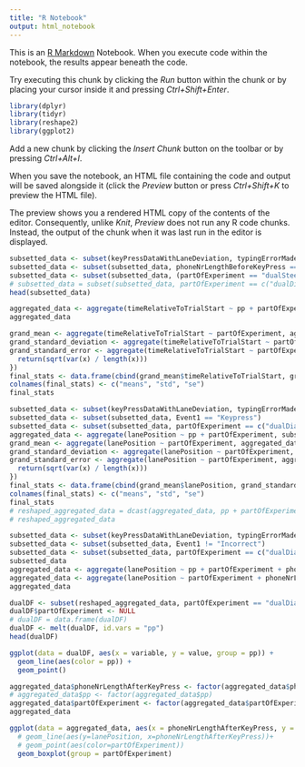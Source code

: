 ```yaml
---
title: "R Notebook"
output: html_notebook
---
```


This is an [R Markdown](http://rmarkdown.rstudio.com) Notebook. When you execute code within the notebook, the results appear beneath the code. 

Try executing this chunk by clicking the *Run* button within the chunk or by placing your cursor inside it and pressing *Ctrl+Shift+Enter*. 

```r
library(dplyr)
library(tidyr)
library(reshape2)
library(ggplot2)
```

Add a new chunk by clicking the *Insert Chunk* button on the toolbar or by pressing *Ctrl+Alt+I*.

When you save the notebook, an HTML file containing the code and output will be saved alongside it (click the *Preview* button or press *Ctrl+Shift+K* to preview the HTML file).

The preview shows you a rendered HTML copy of the contents of the editor. Consequently, unlike *Knit*, *Preview* does not run any R code chunks. Instead, the output of the chunk when it was last run in the editor is displayed.
```r
subsetted_data <- subset(keyPressDataWithLaneDeviation, typingErrorMadeOnTrial == 0)
subsetted_data <- subset(subsetted_data, phoneNrLengthBeforeKeyPress == 11)
subsetted_data <- subset(subsetted_data, (partOfExperiment == "dualSteerFocus" | partOfExperiment == "dualDialFocus"))
# subsetted_data = subset(subsetted_data, partOfExperiment == c("dualDialFocus", "dualSteerFocus"))
head(subsetted_data)
```

```r
aggregated_data <- aggregate(timeRelativeToTrialStart ~ pp + partOfExperiment, subsetted_data, FUN = mean)
aggregated_data
```
```r
grand_mean <- aggregate(timeRelativeToTrialStart ~ partOfExperiment, aggregated_data, FUN = mean)
grand_standard_deviation <- aggregate(timeRelativeToTrialStart ~ partOfExperiment, aggregated_data, FUN = sd)
grand_standard_error <- aggregate(timeRelativeToTrialStart ~ partOfExperiment, aggregated_data, FUN = function(x) {
  return(sqrt(var(x) / length(x)))
})
final_stats <- data.frame(cbind(grand_mean$timeRelativeToTrialStart, grand_standard_deviation$timeRelativeToTrialStart, grand_standard_error$timeRelativeToTrialStart))
colnames(final_stats) <- c("means", "std", "se")
final_stats
```

```r
subsetted_data <- subset(keyPressDataWithLaneDeviation, typingErrorMadeOnTrial == 0)
subsetted_data <- subset(subsetted_data, Event1 == "Keypress")
subsetted_data <- subset(subsetted_data, partOfExperiment == c("dualDialFocus", "dualSteerFocus"))
aggregated_data <- aggregate(lanePosition ~ pp + partOfExperiment, subsetted_data, FUN = function(x) mean(abs(x)))
grand_mean <- aggregate(lanePosition ~ partOfExperiment, aggregated_data, FUN = mean)
grand_standard_deviation <- aggregate(lanePosition ~ partOfExperiment, aggregated_data, FUN = sd)
grand_standard_error <- aggregate(lanePosition ~ partOfExperiment, aggregated_data, FUN = function(x) {
  return(sqrt(var(x) / length(x)))
})
final_stats <- data.frame(cbind(grand_mean$lanePosition, grand_standard_deviation$lanePosition, grand_standard_error$lanePosition))
colnames(final_stats) <- c("means", "std", "se")
final_stats
# reshaped_aggregated_data = dcast(aggregated_data, pp + partOfExperiment  ~ phoneNrLengthAfterKeyPress)
# reshaped_aggregated_data
```


```r
subsetted_data <- subset(keyPressDataWithLaneDeviation, typingErrorMadeOnTrial == 0)
subsetted_data <- subset(subsetted_data, Event1 != "Incorrect")
subsetted_data <- subset(subsetted_data, partOfExperiment == c("dualDialFocus", "dualSteerFocus"))
subsetted_data
aggregated_data <- aggregate(lanePosition ~ pp + partOfExperiment + phoneNrLengthAfterKeyPress, subsetted_data, FUN = function(x) mean(abs(x)))
aggregated_data <- aggregate(lanePosition ~ partOfExperiment + phoneNrLengthAfterKeyPress, subsetted_data, FUN = function(x) mean(abs(x)))
aggregated_data
```
```r
dualDF <- subset(reshaped_aggregated_data, partOfExperiment == "dualDialFocus")
dualDF$partOfExperiment <- NULL
# dualDF = data.frame(dualDF)
dualDF <- melt(dualDF, id.vars = "pp")
head(dualDF)

ggplot(data = dualDF, aes(x = variable, y = value, group = pp)) +
  geom_line(aes(color = pp)) +
  geom_point()
```
```r
aggregated_data$phoneNrLengthAfterKeyPress <- factor(aggregated_data$phoneNrLengthAfterKeyPress)
# aggregated_data$pp <- factor(aggregated_data$pp)
aggregated_data$partOfExperiment <- factor(aggregated_data$partOfExperiment)
aggregated_data
```

```r
ggplot(data = aggregated_data, aes(x = phoneNrLengthAfterKeyPress, y = lanePosition, group = partOfExperiment, color = partOfExperiment)) +
  # geom_line(aes(y=lanePosition, x=phoneNrLengthAfterKeyPress))+
  # geom_point(aes(color=partOfExperiment))
  geom_boxplot(group = partOfExperiment)
```

